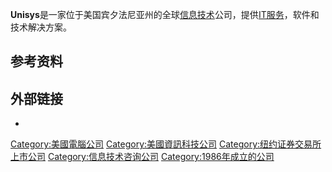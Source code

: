 {{Expand English}}
{{NoteTA|G1=IT}}
{{Infobox company
| name             = 優利系統<br>Unisys Corporation
| logo             = [[File:Unisys_logo.svg|200px]]
| type             = [[上市公司|上市公司]]
| traded_as        = {{nyse|UIS}}
| predecessor      = {{tsl|en|Burroughs Corporation}}<br />{{tsl|en|Sperry Corporation}}
| founder          =
| area_served      = 全球
| key_people       = {{tsl|en|Peter Altabef}}（CEO）
| industry         = [[資訊科技服務管理|IT服務]]、[[IT咨询|IT咨询]]
| products         =
| services         = IT、{{tsl|en|business consulting|商业咨询}}和[[外包|外包]]服务
| revenue          = $30.15亿（2015）
| operating_income =
| net_income       = $1.549亿（2014）
| assets = {{unbulleted list|{{nowrap|{{decrease}} US$ 23.5亿（2014）<ref name='xbrlus_2014'>{{cite web |url=http://www.sec.gov/Archives/edgar/data/746838/000119312514063880/0001193125-14-063880-index.htm |title=UNISYS CORP 2013 Annual Report Form (10-K) |publisher=United States Securities and Exchange Commission |format=XBRL |date=February 24, 2014 |language=en |accessdate=2016-10-15 |archive-date=2019-05-16 |archive-url=https://web.archive.org/web/20190516012102/https://www.sec.gov/Archives/edgar/data/746838/000119312514063880/0001193125-14-063880-index.htm |dead-url=no }}</ref>}}|{{nowrap|{{decrease}} US$ 25.1亿（2013）<ref name="xbrlus_2014" />}}}}
| equity           =
| owner            =
| num_employees    = < 20,000 (2016)
| subsid           =
| footnotes        =
| intl             = yes
| caption          =
| foundation       = {{start date and age|1986}}
| location_city    = [[宾夕法尼亚州|宾夕法尼亚州]]{{tsl|en|Blue Bell, Pennsylvania|Blue Bell, Pennsylvania|Blue Bell}}
| location_country = {{nowrap|[[美国|美国]]}}
| homepage         = {{URL|http://www.unisys.com}}
}}

'''Unisys'''是一家位于美国宾夕法尼亚州{{tsl|en|Blue Bell, Pennsylvania|Blue Bell, Pennsylvania|Blue Bell}}的全球[[信息技术|信息技术]]公司，提供[[資訊科技服務管理|IT服务]]，软件和技术解决方案。

==参考资料==
{{Reflist}}

==外部链接==
* {{Official|http://www.unisys.com/}}

{{咨询}}
{{Authority control}}
{{DEFAULTSORT:Unisys Corporation}}
[[Category:美國電腦公司|Category:美國電腦公司]]
[[Category:美國資訊科技公司|Category:美國資訊科技公司]]
[[Category:纽约证券交易所上市公司|Category:纽约证券交易所上市公司]]
[[Category:信息技术咨询公司|Category:信息技术咨询公司]]
[[Category:1986年成立的公司|Category:1986年成立的公司]]